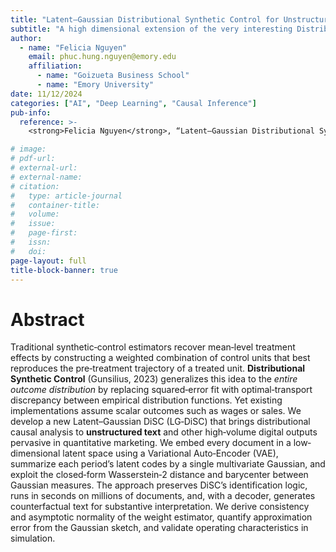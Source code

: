 ```yaml
---
title: "Latent–Gaussian Distributional Synthetic Control for Unstructured Marketing Content"
subtitle: "A high dimensional extension of the very interesting Distributional Synthetic Control method."
author: 
  - name: "Felicia Nguyen"
    email: phuc.hung.nguyen@emory.edu
    affiliation:
      - name: "Goizueta Business School"
      - name: "Emory University"
date: 11/12/2024
categories: ["AI", "Deep Learning", "Causal Inference"]
pub-info:
  reference: >-
    <strong>Felicia Nguyen</strong>, “Latent–Gaussian Distributional Synthetic Control for Unstructured Marketing Content”

# image: 
# pdf-url: 
# external-url:
# external-name:
# citation:
#   type: article-journal
#   container-title: 
#   volume: 
#   issue:
#   page-first:
#   issn:
#   doi:
page-layout: full
title-block-banner: true
---
```


# Abstract

Traditional synthetic‐control estimators recover mean‐level treatment effects by constructing a weighted combination of control units that best reproduces the pre‐treatment trajectory of a treated unit. **Distributional Synthetic Control** (Gunsilius, 2023) generalizes this idea to the *entire outcome distribution* by replacing squared‐error fit with optimal‐transport discrepancy between empirical distribution functions. Yet existing implementations assume scalar outcomes such as wages or sales. We develop a new Latent–Gaussian DiSC (LG‑DiSC) that brings distributional causal analysis to **unstructured text** and other high‐volume digital outputs pervasive in quantitative marketing. We embed every document in a low‐dimensional latent space using a Variational Auto‑Encoder (VAE), summarize each period’s latent codes by a single multivariate Gaussian, and exploit the closed‐form Wasserstein‑2 distance and barycenter between Gaussian measures. The approach preserves DiSC’s identification logic, runs in seconds on millions of documents, and, with a decoder, generates counterfactual text for substantive interpretation. We derive consistency and asymptotic normality of the weight estimator, quantify approximation error from the Gaussian sketch, and validate operating characteristics in simulation.